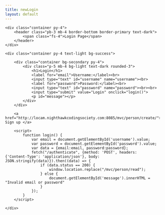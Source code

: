 ```yaml
---
title: newLogin
layout: default
---
```


<!-- Signals to the Layout Dialect which layout should be used to decorate this View -->
<html xmlns:layout="http://www.w3.org/1999/xhtml" xmlns:th="http://www.w3.org/1999/xhtml"
      layout:decorate="~{layouts/base}" lang="en">

<head>
    <!-- Page specific head additions -->
    <title>Login</title>
</head>

<body>
<th:block layout:fragment="body" th:remove="tag">

    <div class="container py-4">
        <header class="pb-3 mb-4 border-bottom border-primary text-dark">
            <span class="fs-4">Login Page</span>
        </header>
    </div>

    <div class="container py-4 text-light bg-success">

        <div class="container bg-secondary py-4">
            <div class="p-5 mb-4 bg-light text-dark rounded-3">
                <h1>Login</h1>
                <label for="email">Username:</label><br>
                <input type="text" id="username" name="username"><br>
                <label for="password">Password:</label><br>
                <input type="text" id="password" name="password"><br><br>
                <input type="submit" value="Login" onclick="login()">
                <p id="message"></p>
            </div>
        </div>

        <a href="http://locam.nighthawkcodingsociety.com:8085/mvc/person/create/"> Sign up </a>

        <script>
            function login() {
                var email = document.getElementById('username').value;
                var password = document.getElementById('password').value;
                var data = {email:email, password:password};
                fetch("/authenticate", {method: 'POST', headers: {'Content-Type': 'application/json'}, body: JSON.stringify(data)}).then((data) => {
                    if (data.status == 200) {
                        window.location.replace("/mvc/person/read");
                    } else {
                        document.getElementById('message').innerHTML = "Invalid email or password"
                    }
                });
            }
        </script>

    </div>

</th:block>
</body>
